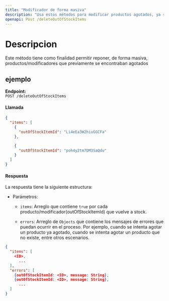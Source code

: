 ```yaml
---
title: "Modificador de forma masiva"
description: "Usa estos métodos para modificar productos agotados, ya sea de forma individual o en lotes."
openapi: Post /deleteOutOfStockItems
---
```


# Descripcion

Este método tiene como finalidad permitir reponer, de forma masiva, productos/modificadores que previamente se encontraban agotados

## ejemplo

**Endpoint:**  
`POST /deleteOutOfStockItems`

#### Llamada

```json
{
  "items": [
    {
      "outOfStockItemId": "Li4eEa3W2hiuGGCFa"
    },

    {
      "outOfStockItemId": "poh4y2tm7DM3SaQdu"
    }
  ]
}
```

#### Respuesta

La respuesta tiene la siguiente estructura:

- Parámetros:
    - `items`: Arreglo que contiene `true` por cada producto/modificador(outOfStockItemId) que vuelve a stock.

    - `errors`: Arreglo de `Objects` que contiene los mensajes de errores que puedan ocurrir en el proceso. Por ejemplo, cuando se intenta agotar un producto ya agotado, cuando se intenta agotar un producto que no existe, entre otros escenarios.

```json
{
  "items": [
    <ID>,
      ...
  ],
  "errors": [
    {outOfStockItemId: <ID>, message: String},
    {outOfStockItemId: <ID>, message: String},
      ...
  ]
}
```